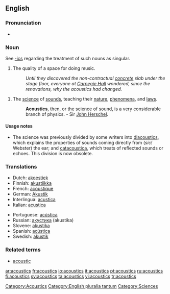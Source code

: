 ==English==

===Pronunciation===
*{{audio|en-us-acoustics.ogg|Audio (US)}}

===Noun===
{{en-noun|-}}
See [[-ics]] regarding the treatment of such nouns as singular.

# The quality of a space for doing music.
#:''Until they discovered the non-contractual [[concrete]] slab under the stage floor, everyone at [[Carnegie Hall]] wondered, since the renovations, why the acoustics had changed.''

# {{physics}} The [[science]] of [[sound]]s, teaching their [[nature]], [[phenomena]], and [[laws]].
#:'''Acoustics''', then, or the science of sound, is a very considerable branch of physics. - Sir [[John Herschel]].

====Usage notes====
*The science was previously divided by some writers into [[diacoustics]], which explains the properties of sounds coming directly from (''sic!'' Webster) the ear; and [[catacoustica]], which treats of reflected sounds or echoes.  This division is now obsolete.

===Translations===
{{rfc-level|Translations at L3+ (AutoFormat would have corrected level of Translations)}}
{{top}}
*Dutch: [[akoestiek]] {{m}}
*Finnish: [[akustiikka]]
*French: [[acoustique]]
*German: [[Akustik]] {{f}}
*Interlingua: [[acustica]]
*Italian: [[acustica]]
{{mid}}
*Portuguese: [[acústica]]
*Russian: [[акустика]] (akustika) {{f}}
*Slovene: [[akustika]] {{f}}
*Spanish: [[acústica]]
*Swedish: [[akustik]]
{{bottom}}

===Related terms===
*[[acoustic]]

[[Category:Acoustics]]
[[Category:English pluralia tantum]]
[[Category:Sciences]]

[[ar:acoustics]]
[[fr:acoustics]]
[[io:acoustics]]
[[it:acoustics]]
[[pt:acoustics]]
[[ru:acoustics]]
[[fi:acoustics]]
[[sv:acoustics]]
[[ta:acoustics]]
[[vi:acoustics]]
[[tr:acoustics]]